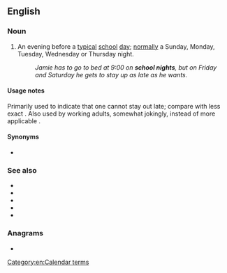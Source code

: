 ==English==

===Noun===
{{en-noun|head=[[school]] [[night]]}}

# An evening before a [[typical]] [[school]] [[day]]; [[normal]]ly a Sunday, Monday, Tuesday, Wednesday or Thursday night.
#: ''Jamie has to go to bed at 9:00 on '''school nights''', but on Friday and Saturday he gets to stay up as late as he wants.''

====Usage notes====
Primarily used to indicate that one cannot stay out late; compare with less exact {{m|en|weeknight}}. Also used by working adults, somewhat jokingly, instead of more applicable {{m|en|worknight}}.

====Synonyms====
* {{sense|Sunday through Thursday nights}} {{l|en|worknight}}

===See also===
* {{l|en|weekend night}}
* {{l|en|worknight}}
* {{l|en|weeknight}}
* {{l|en|weekday}}
* {{l|en|school day}}

===Anagrams===
* {{l|en|night school}}

[[Category:en:Calendar terms]]